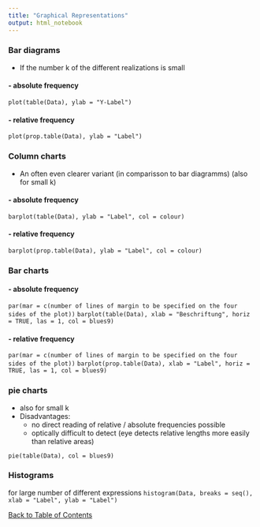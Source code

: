 ```yaml
---
title: "Graphical Representations"
output: html_notebook
---
```


### Bar diagrams
- If the number k of the different realizations is small

#### - absolute frequency
`plot(table(Data), ylab = "Y-Label")`

#### - relative frequency
`plot(prop.table(Data), ylab = "Label")`

### Column charts
- An often even clearer variant (in comparisson to bar diagramms) (also for small k)

#### - absolute frequency
`barplot(table(Data), ylab = "Label", col = colour)`

#### - relative frequency
`barplot(prop.table(Data), ylab = "Label", col = colour)`

### Bar charts
#### - absolute frequency
`par(mar = c(number of lines of margin to be specified on the four sides of the plot))`
`barplot(table(Data), xlab = "Beschriftung", horiz = TRUE, las = 1, col = blues9)`

#### - relative frequency
`par(mar = c(number of lines of margin to be specified on the four sides of the plot))`
`barplot(prop.table(Data), xlab = "Label", horiz = TRUE, las = 1, col = blues9)`

### pie charts
- also for small k <br>
- Disadvantages: <br>
    -  no direct reading of relative / absolute frequencies possible
    - optically difficult to detect (eye detects relative lengths more easily than relative areas)

`pie(table(Data), col = blues9)`

### Histograms
for large number of different expressions
`histogram(Data, breaks = seq(), xlab = "Label", ylab = "Label")`

[Back to Table of Contents](../)

